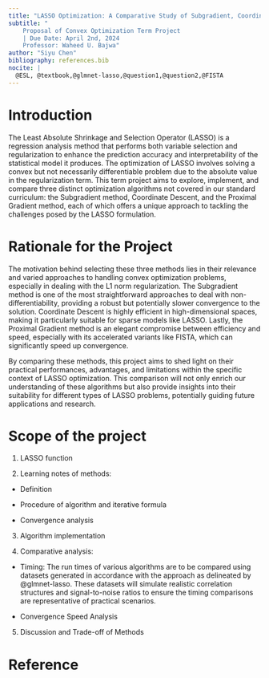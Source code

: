```yaml
---
title: "LASSO Optimization: A Comparative Study of Subgradient, Coordinate Descent and  Proximal Gradient Method Algorithms"
subtitle: "
    Proposal of Convex Optimization Term Project 
    | Due Date: April 2nd, 2024 
    Professor: Waheed U. Bajwa"
author: "Siyu Chen"
bibliography: references.bib
nocite: |
  @ESL, @textbook,@glmnet-lasso,@question1,@question2,@FISTA
---
```


# Introduction

The Least Absolute Shrinkage and Selection Operator (LASSO) is a regression analysis method that performs both variable selection and regularization to enhance the prediction accuracy and interpretability of the statistical model it produces. The optimization of LASSO involves solving a convex but not necessarily differentiable problem due to the absolute value in the regularization term. This term project aims to explore, implement, and compare three distinct optimization algorithms not covered in our standard curriculum: the Subgradient method, Coordinate Descent, and the Proximal Gradient method, each of which offers a unique approach to tackling the challenges posed by the LASSO formulation.


# Rationale for the Project

The motivation behind selecting these three methods lies in their relevance and varied approaches to handling convex optimization problems, especially in dealing with the L1 norm regularization. The Subgradient method is one of the most straightforward approaches to deal with non-differentiability, providing a robust but potentially slower convergence to the solution. Coordinate Descent is highly efficient in high-dimensional spaces, making it particularly suitable for sparse models like LASSO. Lastly, the Proximal Gradient method is an elegant compromise between efficiency and speed, especially with its accelerated variants like FISTA, which can significantly speed up convergence.

By comparing these methods, this project aims to shed light on their practical performances, advantages, and limitations within the specific context of LASSO optimization. This comparison will not only enrich our understanding of these algorithms but also provide insights into their suitability for different types of LASSO problems, potentially guiding future applications and research.

# Scope of the project

1. LASSO function

2. Learning notes of methods:

- Definition

- Procedure of algorithm and iterative formula

- Convergence analysis

3. Algorithm implementation

4. Comparative analysis:

- Timing: The run times of various algorithms are to be compared using datasets generated in accordance with the approach as delineated by @glmnet-lasso. These datasets will simulate realistic correlation structures and signal-to-noise ratios to ensure the timing comparisons are representative of practical scenarios.

- Convergence Speed Analysis

5. Discussion and Trade-off of Methods

# Reference


::: {#refs}
:::

